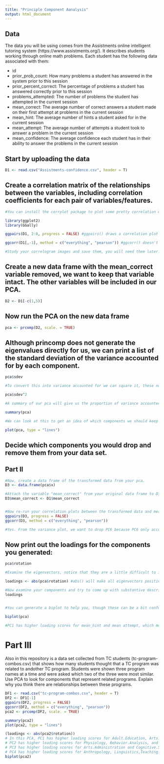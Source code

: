 ```yaml
---
title: "Principle Component Aanalysis"
output: html_document
---
```

## Data
The data you will be using comes from the Assistments online intelligent tutoring system (https://www.assistments.org/). It describes students working through online math problems. Each student has the following data associated with them:

- id
- prior_prob_count: How many problems a student has answered in the system prior to this session
- prior_percent_correct: The percentage of problems a student has answered correctly prior to this session
- problems_attempted: The number of problems the student has attempted in the current session
- mean_correct: The average number of correct answers a student made on their first attempt at problems in the current session
- mean_hint: The average number of hints a student asked for in the current session
- mean_attempt: The average number of attempts a student took to answer a problem in the current session
- mean_confidence: The average confidence each student has in their ability to answer the problems in the current session

## Start by uploading the data
```r
D1 <- read.csv("Assistments-confidence.csv", header = T)
```

## Create a correlation matrix of the relationships between the variables, including correlation coefficients for each pair of variables/features.

```r
#You can install the corrplot package to plot some pretty correlation matrices (sometimes called correlograms)

library(ggplot2)
library(GGally)

ggpairs(D1, 2:8, progress = FALSE) #ggpairs() draws a correlation plot between all the columns you identify by number (second option, you don't need the first column as it is the student ID) and progress = FALSE stops a progress bar appearing as it renders your plot

ggcorr(D1[,-1], method = c("everything", "pearson")) #ggcorr() doesn't have an explicit option to choose variables so we need to use matrix notation to drop the id variable. We then need to choose a "method" which determines how to treat missing values (here we choose to keep everything, and then which kind of correlation calculation to use, here we are using Pearson correlation, the other options are "kendall" or "spearman")

#Study your correlogram images and save them, you will need them later. Take note of what is strongly related to the outcome variable of interest, mean_correct. 
```

## Create a new data frame with the mean_correct variable removed, we want to keep that variable intact. The other variables will be included in our PCA.

```r
D2 <- D1[-c(1,5)]

```

## Now run the PCA on the new data frame

```r
pca <- prcomp(D2, scale. = TRUE)
```

## Although princomp does not generate the eigenvalues directly for us, we can print a list of the standard deviation of the variance accounted for by each component.

```r
pca$sdev

#To convert this into variance accounted for we can square it, these numbers are proportional to the eigenvalue

pca$sdev^2

#A summary of our pca will give us the proportion of variance accounted for by each component

summary(pca)

#We can look at this to get an idea of which components we should keep and which we should drop

plot(pca, type = "lines")
```

## Decide which components you would drop and remove them from your data set.

## Part II

```r
#Now, create a data frame of the transformed data from your pca.
D3 <- data.frame(pca$x)

#Attach the variable "mean_correct" from your original data frame to D3.
D3$mean_correct <- D1$mean_correct


#Now re-run your correlation plots between the transformed data and mean_correct. If you had dropped some components would you have lost important infomation about mean_correct?
ggpairs(D3, progress = FALSE)
ggcorr(D3, method = c("everything", "pearson"))

#Yes. From the variance plot, we want to drop PC6 because PC6 only accounts for 8.931% of variance in the data. However, if we dropped PC6 in the previous step, we might lose an important components for mean_correct. PC6 has a correlation of -0.4 with mean_correct
```
## Now print out the loadings for the components you generated:

```r
pca$rotation

#Examine the eigenvectors, notice that they are a little difficult to interpret. It is much easier to make sense of them if we make them proportional within each component

loadings <- abs(pca$rotation) #abs() will make all eigenvectors positive

#Now examine your components and try to come up with substantive descriptions of what some might represent?
loadings


#You can generate a biplot to help you, though these can be a bit confusing. They plot the transformed data by the first two components. Therefore, the axes represent the direction of maximum variance accounted for. Then mapped onto this point cloud are the original directions of the variables, depicted as red arrows. It is supposed to provide a visualization of which variables "go together". Variables that possibly represent the same underlying construct point in the same direction.  

biplot(pca)

#PC1 has higher loading scores for mean_hint and mean attempt, which means it can be viewed as a measure of students' efforts put in the current session. PC2 has higher loading scores for prior_prob_count and prior_percent_correct, which means it can be viewed as a measure of students' efforts put in the prior session. PC3 has a higher score for mean_confidence, which means PC3 can be viewed as a measure of students' confidence of their ability.
```
# Part III  
Also in this repository is a data set collected from TC students (tc-program-combos.csv) that shows how many students thought that a TC program was related to andother TC program. Students were shown three program names at a time and were asked which two of the three were most similar. Use PCA to look for components that represent related programs. Explain why you think there are relationships between these programs.

```r
DF1 <- read.csv("tc-program-combos.csv", header = T)
DF2 <- DF1[-1]
ggpairs(DF2, progress = FALSE)
ggcorr(DF2, method = c("everything", "pearson"))
pca2 <- prcomp(DF2, scale. = TRUE)
```
```r
summary(pca2)
plot(pca2, type = "lines")

```

```r
(loadings <- abs(pca2$rotation))
# In this PCA, PC1 has higher loading scores for Adult.Education, Arts.Administration and Bilingual.Bicultural.Education. This indicates it can be viewed as a measure of Education-related programs. 
# PC2 has higher loading scores for Physiology, Behavior.Analysis, and Clinical.Psychology. This indicates it can be viewed as a measure of Medicine and Psychology-related programs. 
# PC3 has higher loading scores for Arts.Administration and Cognitive.Science. This indicates it can be viewed as a measure of Art and cognitive science-related programs. 
# PC4 has higher loading scores for Anthropology, Linguistics,Teaching.English, Bilingual.Bicultural.Education and Communication.Sciences.and.Disorders. This indicates it can be viewed as a measure of Linguistics-related programs.
biplot(pca2)
```



